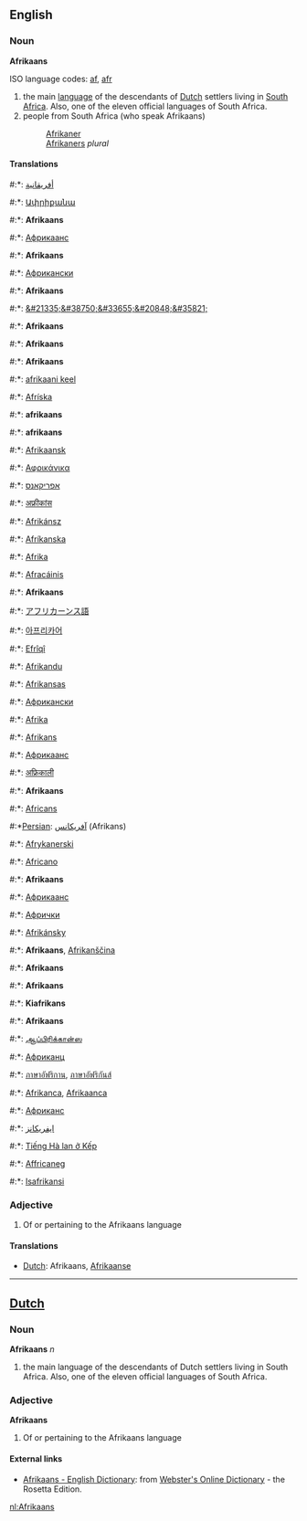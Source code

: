 ==English==
===Noun===
'''Afrikaans'''

ISO language codes: [[af]], [[afr]]

#the main [[language]] of the descendants of [[Dutch]] settlers living in [[South Africa]]. Also, one of the eleven official languages of South Africa.
#people from South Africa (who speak Afrikaans)
#:[[Afrikaner]]
#:[[Afrikaners]] ''plural''

====Translations====
#:*{{ar}}: [[أفريقانية]]
#:*{{hy}}: [[Ափրիքանա]]
#:*{{eu}}: '''Afrikaans '''
#:*{{az}}: [[Африкаанс]]
#:*{{br}}: '''Afrikaans '''
#:*{{bg}}: [[Африкански]]
#:*{{ca}}: '''Afrikaans '''
#:*{{zh}}: [[&#21335;&#38750;&#33655;&#20848;&#35821;]]
#:*{{hr}}: '''Afrikaans '''
#:*{{da}}: '''Afrikaans '''
#:*{{en}}: '''Afrikaans '''
#:*{{et}}: [[afrikaani keel]]
#:*{{fo}}: [[Afríska]]
#:*{{fi}}: '''afrikaans '''
#:*{{fr}}: '''afrikaans''' {{m}}
#:*{{fy}}: [[Afrikaansk]]
#:*{{el}}: [[Αφρικάνικα]]
#:*{{he}}: [[אפריקאנס]]
#:*{{hi}}: [[अफ्रीकांस]]
#:*{{hu}}: [[Afrikánsz]]
#:*{{is}}: [[Afríkanska]]
#:*{{id}}: [[Afrika]]
#:*{{ga}}: [[Afracáinis]]
#:*{{it}}: '''Afrikaans '''
#:*{{ja}}: [[アフリカーンス語]]
#:*{{ko}}: [[아프리카어]]
#:*{{ku}}: [[Efrîqî]]
#:*{{lv}}: [[Afrikandu]]
#:*{{lt}}: [[Afrikansas]]
#:*{{mk}}: [[Африкански]]
#:*{{ms}}: [[Afrika]]
#:*{{mt}}: [[Afrikans]]
#:*{{mdf}}: [[Африкаанс]]
#:*{{ne}}: [[अफ्रिकाली]]
#:*{{no}}: '''Afrikaans '''
#:*{{oc}}: [[Africans]]
#:*[[Persian]]: [[آفريكانس]] (Afrikans)
#:*{{pl}}: [[Afrykanerski]]
#:*{{pt}}: [[Africano]]
#:*{{ro}}: '''Afrikaans '''
#:*{{ru}}: [[Африкаанс]]
#:*{{sr}}: [[Афрички]]
#:*{{sk}}: [[Afrikánsky]]
#:*{{sl}}: '''Afrikaans ''', [[Afrikanščina]]
#:*{{wen}}: '''Afrikaans '''
#:*{{es}}: '''Afrikaans '''
#:*{{sw}}: '''Kiafrikans'''
#:*{{sv}}: '''Afrikaans '''
#:*{{ta}}: [[ஆப்பிரிக்கான்ஸ]]
#:*{{tt}}: [[Африканц]]
#:*{{th}}: [[ภาษาอัฟริกาน]], [[ภาษาอัฟริกันส์]]
#:*{{tr}}: [[Afrikanca]], [[Afrikaanca]]
#:*{{uk}}: [[Африканс]]
#:*{{ur}}: [[ايفريکانز]]
#:*{{vi}}: [[Tiếng Hà lan ở Kếp]]
#:*{{cy}}: [[Affricaneg]]
#:*{{zu}}: [[Isafrikansi]]

===Adjective===
#Of or pertaining to the Afrikaans language

====Translations====
*[[Dutch]]: Afrikaans, [[Afrikaanse]]

----
==[[Dutch]]==
===Noun===
'''Afrikaans''' ''n''

#the main language of the descendants of Dutch settlers living in South Africa. Also, one of the eleven official languages of South Africa.

===Adjective===
'''Afrikaans'''

#Of or pertaining to the Afrikaans language

==== External links====
*[http://www.websters-online-dictionary.org/definition/Afrikaans-english/ Afrikaans - English Dictionary]: from [http://www.websters-online-dictionary.org Webster's Online Dictionary] - the Rosetta Edition.

[[nl:Afrikaans]]
